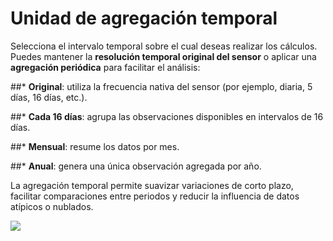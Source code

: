 # Unidad de agregación temporal {#ud-agregacion-temporal}

Selecciona el intervalo temporal sobre el cual deseas realizar los cálculos. Puedes mantener la **resolución temporal original del sensor** o aplicar una **agregación periódica** para facilitar el análisis:

##* **Original**: utiliza la frecuencia nativa del sensor (por ejemplo, diaria, 5 días, 16 días, etc.).

##* **Cada 16 días**: agrupa las observaciones disponibles en intervalos de 16 días.

##* **Mensual**: resume los datos por mes.

##* **Anual**: genera una única observación agregada por año.

La agregación temporal permite suavizar variaciones de corto plazo, facilitar comparaciones entre periodos y reducir la influencia de datos atípicos o nublados.

![](assets/aggregation_es.png)


